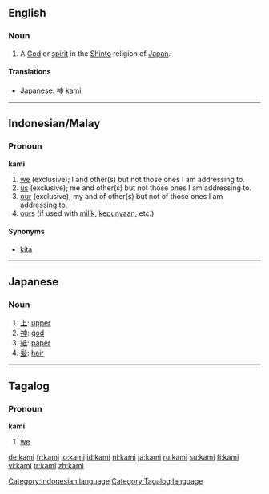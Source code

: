 ==English==
{{wikipedia}}

===Noun===
{{en-noun|kami}}

# A [[God]] or [[spirit]] in the [[Shinto]] religion of [[Japan]].

====Translations====
*Japanese: [[神]] kami

----

==Indonesian/Malay==

===Pronoun===
'''kami'''

# [[we]] (exclusive); I and other(s) but not those ones I am addressing to.
# [[us]]  (exclusive); me and other(s) but not  those ones I am addressing to.
# [[our]]  (exclusive); my and of other(s) but not of those ones I am addressing to.
# [[ours]] (if used with [[milik]], [[punya|kepunyaan]], etc.)

====Synonyms====
* [[kita]]

[[Category:Indonesian language]]

----

==Japanese==

===Noun===
{{ja-noun|r|hira=かみ}}

# [[上]]: [[upper]]
# [[神]]: [[god]]
# [[紙]]: [[paper]]
# [[髪]]: [[hair]]

----

==Tagalog==

===Pronoun===
'''kami'''

# [[we]]

[[Category:Tagalog language]]

[[de:kami]]
[[fr:kami]]
[[io:kami]]
[[id:kami]]
[[nl:kami]]
[[ja:kami]]
[[ru:kami]]
[[su:kami]]
[[fi:kami]]
[[vi:kami]]
[[tr:kami]]
[[zh:kami]]